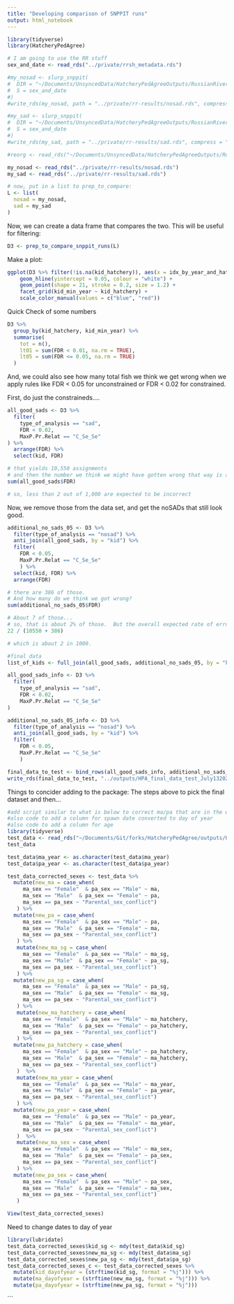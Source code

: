 ```yaml
---
title: "Developing comparison of SNPPIT runs"
output: html_notebook
---
```


```r
library(tidyverse)
library(HatcheryPedAgree)

# I am going to use the RR stuff
sex_and_date <- read_rds("../private/rrsh_metadata.rds")

#my_nosad <- slurp_snppit(
#  DIR = "~/Documents/UnsyncedData/HatcheryPedAgreeOutputs/RussianRiver-July-6-2020/snppit-run-noSAD",
#  S = sex_and_date
#)
#write_rds(my_nosad, path = "../private/rr-results/nosad.rds", compress = "xz")

#my_sad <- slurp_snppit(
#  DIR = "~/Documents/UnsyncedData/HatcheryPedAgreeOutputs/RussianRiver-July-6-2020/snppit-run-dir",
#  S = sex_and_date
#)
#write_rds(my_sad, path = "../private/rr-results/sad.rds", compress = "xz")

#reorg <- read_rds("~/Documents/UnsyncedData/HatcheryPedAgreeOutputs/RussianRiver-July-6-2020/reorg.rds")

my_nosad <- read_rds("../private/rr-results/nosad.rds")
my_sad <- read_rds("../private/rr-results/sad.rds")

# now, put in a list to prep_to_compare:
L <- list(
  nosad = my_nosad,
  sad = my_sad
)
```


Now, we can create a data frame that compares the two.  This will be useful for filtering:
```r
D3 <- prep_to_compare_snppit_runs(L)
```


Make a plot:
```r
ggplot(D3 %>% filter(!is.na(kid_hatchery)), aes(x = idx_by_year_and_hatchery, y = FDR + 0.05 * (as.integer(type_f) - 1), colour = type_f)) +
    geom_hline(yintercept = 0.05, colour = "white") +
    geom_point(shape = 21, stroke = 0.2, size = 1.2) +
    facet_grid(kid_min_year ~ kid_hatchery) +
    scale_color_manual(values = c("blue", "red"))
```


Quick Check of some numbers
```r
D3 %>%
  group_by(kid_hatchery, kid_min_year) %>%
  summarise(
    tot = n(),
    lt01 = sum(FDR < 0.01, na.rm = TRUE),
    lt05 = sum(FDR <= 0.05, na.rm = TRUE)
  )
```

And, we could also see how many total fish we think we get wrong when we apply rules
like FDR < 0.05 for unconstrained or FDR < 0.02 for constrained.

First, do just the constraineds....
```r
all_good_sads <- D3 %>%
  filter(
    type_of_analysis == "sad",
    FDR < 0.02,
    MaxP.Pr.Relat == "C_Se_Se"
) %>%
  arrange(FDR) %>%
  select(kid, FDR)

# that yields 10,550 assignments
# and then the number we think we might have gotten wrong that way is about 15.
sum(all_good_sads$FDR)

# so, less than 2 out of 1,000 are expected to be incorrect
```

Now, we remove those from the data set, and get the noSADs that still look good.
```r
additional_no_sads_05 <- D3 %>%
  filter(type_of_analysis == "nosad") %>%
  anti_join(all_good_sads, by = "kid") %>%
  filter(
    FDR < 0.05,
    MaxP.Pr.Relat == "C_Se_Se"
    ) %>%
  select(kid, FDR) %>%
  arrange(FDR)

# there are 386 of those.  
# And how many do we think we got wrong?
sum(additional_no_sads_05$FDR)

# About 7 of those...
# so, that is about 2% of those.  But the overall expected rate of errors is still
22 / (10550 + 386)

# which is about 2 in 1000.  
```
```r
#final data 
list_of_kids <- full_join(all_good_sads, additional_no_sads_05, by = "kid") %>% select(kid)

all_good_sads_info <- D3 %>%
  filter(
    type_of_analysis == "sad",
    FDR < 0.02,
    MaxP.Pr.Relat == "C_Se_Se"
) 

additional_no_sads_05_info <- D3 %>%
  filter(type_of_analysis == "nosad") %>%
  anti_join(all_good_sads, by = "kid") %>%
  filter(
    FDR < 0.05,
    MaxP.Pr.Relat == "C_Se_Se"
    ) 

final_data_to_test <- bind_rows(all_good_sads_info, additional_no_sads_05_info)
write_rds(final_data_to_test, "../outputs/HPA_final_data_test_July132020.rds")

```

Things to concider adding to the package: 
The steps above to pick the final dataset and then...
```r
#add script similar to what is below to correct ma/pa that are in the wrong column because of unconstrained snppit results not knowning their sexes
#also code to add a column for spawn date converted to day of year
#also code to add a column for age
library(tidyverse)
test_data <- read_rds("~/Documents/Git/forks/HatcheryPedAgree/outputs/HPA_final_data_test_July132020.rds") %>% mutate(Kid_Age = kid_year - SpawnYear)
test_data

test_data$ma_year <- as.character(test_data$ma_year)
test_data$pa_year <- as.character(test_data$pa_year)

test_data_corrected_sexes <- test_data %>%
  mutate(new_ma = case_when(
     ma_sex == "Female"  & pa_sex == "Male" ~ ma, 
     ma_sex == "Male"  & pa_sex == "Female" ~ pa,
     ma_sex == pa_sex ~ "Parental_sex_conflict")
   ) %>% 
  mutate(new_pa = case_when(
     ma_sex == "Female"  & pa_sex == "Male" ~ pa, 
     ma_sex == "Male"  & pa_sex == "Female" ~ ma,
     ma_sex == pa_sex ~ "Parental_sex_conflict")
   ) %>% 
   mutate(new_ma_sg = case_when(
     ma_sex == "Female"  & pa_sex == "Male" ~ ma_sg, 
     ma_sex == "Male"  & pa_sex == "Female" ~ pa_sg,
     ma_sex == pa_sex ~ "Parental_sex_conflict")
   ) %>% 
  mutate(new_pa_sg = case_when(
     ma_sex == "Female"  & pa_sex == "Male" ~ pa_sg, 
     ma_sex == "Male"  & pa_sex == "Female" ~ ma_sg,
     ma_sex == pa_sex ~ "Parental_sex_conflict")
   ) %>% 
   mutate(new_ma_hatchery = case_when(
     ma_sex == "Female"  & pa_sex == "Male" ~ ma_hatchery, 
     ma_sex == "Male"  & pa_sex == "Female" ~ pa_hatchery,
     ma_sex == pa_sex ~ "Parental_sex_conflict")
   ) %>% 
  mutate(new_pa_hatchery = case_when(
     ma_sex == "Female"  & pa_sex == "Male" ~ pa_hatchery, 
     ma_sex == "Male"  & pa_sex == "Female" ~ ma_hatchery,
     ma_sex == pa_sex ~ "Parental_sex_conflict")
   )  %>% 
   mutate(new_ma_year = case_when(
     ma_sex == "Female"  & pa_sex == "Male" ~ ma_year, 
     ma_sex == "Male"  & pa_sex == "Female" ~ pa_year,
     ma_sex == pa_sex ~ "Parental_sex_conflict")
   ) %>% 
  mutate(new_pa_year = case_when(
     ma_sex == "Female"  & pa_sex == "Male" ~ pa_year, 
     ma_sex == "Male"  & pa_sex == "Female" ~ ma_year,
     ma_sex == pa_sex ~ "Parental_sex_conflict")
   )  %>% 
   mutate(new_ma_sex = case_when(
     ma_sex == "Female"  & pa_sex == "Male" ~ ma_sex, 
     ma_sex == "Male"  & pa_sex == "Female" ~ pa_sex,
     ma_sex == pa_sex ~ "Parental_sex_conflict")
   ) %>% 
  mutate(new_pa_sex = case_when(
     ma_sex == "Female"  & pa_sex == "Male" ~ pa_sex, 
     ma_sex == "Male"  & pa_sex == "Female" ~ ma_sex,
     ma_sex == pa_sex ~ "Parental_sex_conflict")
   ) 

View(test_data_corrected_sexes)
```


Need to change dates to day of year
```r
library(lubridate)
test_data_corrected_sexes$kid_sg <- mdy(test_data$kid_sg) 
test_data_corrected_sexes$new_ma_sg <- mdy(test_data$ma_sg) 
test_data_corrected_sexes$new_pa_sg <- mdy(test_data$pa_sg) 
test_data_corrected_sexes_c <- test_data_corrected_sexes %>%
  mutate(kid_dayofyear = (strftime(kid_sg, format = "%j"))) %>% 
  mutate(ma_dayofyear = (strftime(new_ma_sg, format = "%j"))) %>% 
  mutate(pa_dayofyear = (strftime(new_pa_sg, format = "%j")))
```
```

